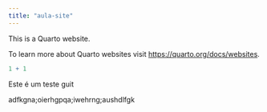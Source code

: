 ```yaml
---
title: "aula-site"
---
```


This is a Quarto website.

To learn more about Quarto websites visit <https://quarto.org/docs/websites>.

```r
1 + 1
```

Este é um teste guit

adfkgna;oierhgpqa;iwehrng;aushdlfgk
